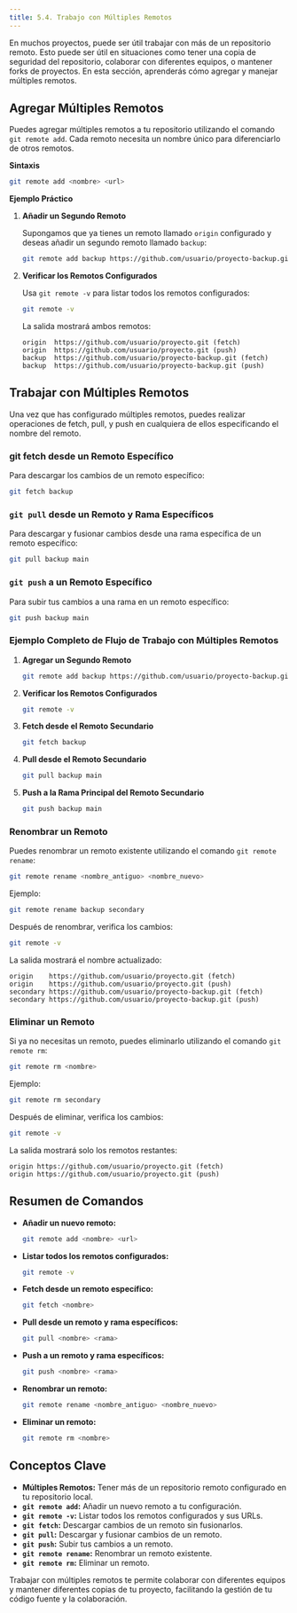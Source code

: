 ```yaml
---
title: 5.4. Trabajo con Múltiples Remotos
---
```



En muchos proyectos, puede ser útil trabajar con más de un repositorio remoto. Esto puede ser útil en situaciones como tener una copia de seguridad del repositorio, colaborar con diferentes equipos, o mantener forks de proyectos. En esta sección, aprenderás cómo agregar y manejar múltiples remotos.

## Agregar Múltiples Remotos

Puedes agregar múltiples remotos a tu repositorio utilizando el comando `git remote add`. Cada remoto necesita un nombre único para diferenciarlo de otros remotos.

**Sintaxis**

```bash
git remote add <nombre> <url>
```

**Ejemplo Práctico**

1. **Añadir un Segundo Remoto**

   Supongamos que ya tienes un remoto llamado `origin` configurado y deseas añadir un segundo remoto llamado `backup`:

   ```bash
   git remote add backup https://github.com/usuario/proyecto-backup.git
   ```

2. **Verificar los Remotos Configurados**

   Usa `git remote -v` para listar todos los remotos configurados:

   ```bash
   git remote -v
   ```

   La salida mostrará ambos remotos:

   ```
   origin  https://github.com/usuario/proyecto.git (fetch)
   origin  https://github.com/usuario/proyecto.git (push)
   backup  https://github.com/usuario/proyecto-backup.git (fetch)
   backup  https://github.com/usuario/proyecto-backup.git (push)
   ```

## Trabajar con Múltiples Remotos

Una vez que has configurado múltiples remotos, puedes realizar operaciones de fetch, pull, y push en cualquiera de ellos especificando el nombre del remoto.

### git fetch desde un Remoto Específico

Para descargar los cambios de un remoto específico:

```bash
git fetch backup
```

### `git pull` desde un Remoto y Rama Específicos

Para descargar y fusionar cambios desde una rama específica de un remoto específico:

```bash
git pull backup main
```

### `git push` a un Remoto Específico

Para subir tus cambios a una rama en un remoto específico:

```bash
git push backup main
```

### Ejemplo Completo de Flujo de Trabajo con Múltiples Remotos

1. **Agregar un Segundo Remoto**

   ```bash
   git remote add backup https://github.com/usuario/proyecto-backup.git
   ```

2. **Verificar los Remotos Configurados**

   ```bash
   git remote -v
   ```

3. **Fetch desde el Remoto Secundario**

   ```bash
   git fetch backup
   ```

4. **Pull desde el Remoto Secundario**

   ```bash
   git pull backup main
   ```

5. **Push a la Rama Principal del Remoto Secundario**

   ```bash
   git push backup main
   ```

### Renombrar un Remoto

Puedes renombrar un remoto existente utilizando el comando `git remote rename`:

```bash
git remote rename <nombre_antiguo> <nombre_nuevo>
```

Ejemplo:

```bash
git remote rename backup secondary
```

Después de renombrar, verifica los cambios:

```bash
git remote -v
```

La salida mostrará el nombre actualizado:

```
origin    https://github.com/usuario/proyecto.git (fetch)
origin    https://github.com/usuario/proyecto.git (push)
secondary https://github.com/usuario/proyecto-backup.git (fetch)
secondary https://github.com/usuario/proyecto-backup.git (push)
```

### Eliminar un Remoto

Si ya no necesitas un remoto, puedes eliminarlo utilizando el comando `git remote rm`:

```bash
git remote rm <nombre>
```

Ejemplo:

```bash
git remote rm secondary
```

Después de eliminar, verifica los cambios:

```bash
git remote -v
```

La salida mostrará solo los remotos restantes:

```
origin https://github.com/usuario/proyecto.git (fetch)
origin https://github.com/usuario/proyecto.git (push)
```

## Resumen de Comandos

- **Añadir un nuevo remoto:**
  ```bash
  git remote add <nombre> <url>
  ```

- **Listar todos los remotos configurados:**
  ```bash
  git remote -v
  ```

- **Fetch desde un remoto específico:**
  ```bash
  git fetch <nombre>
  ```

- **Pull desde un remoto y rama específicos:**
  ```bash
  git pull <nombre> <rama>
  ```

- **Push a un remoto y rama específicos:**
  ```bash
  git push <nombre> <rama>
  ```

- **Renombrar un remoto:**
  ```bash
  git remote rename <nombre_antiguo> <nombre_nuevo>
  ```

- **Eliminar un remoto:**
  ```bash
  git remote rm <nombre>
  ```

## Conceptos Clave

- **Múltiples Remotos:** Tener más de un repositorio remoto configurado en tu repositorio local.
- **`git remote add`:** Añadir un nuevo remoto a tu configuración.
- **`git remote -v`:** Listar todos los remotos configurados y sus URLs.
- **`git fetch`:** Descargar cambios de un remoto sin fusionarlos.
- **`git pull`:** Descargar y fusionar cambios de un remoto.
- **`git push`:** Subir tus cambios a un remoto.
- **`git remote rename`:** Renombrar un remoto existente.
- **`git remote rm`:** Eliminar un remoto.

Trabajar con múltiples remotos te permite colaborar con diferentes equipos y mantener diferentes copias de tu proyecto, facilitando la gestión de tu código fuente y la colaboración.

<DocsRating />